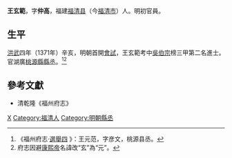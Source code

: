 '''王玄範'''，字'''仲高'''，福建[[福清县|福清县]]（今[[福清市|福清市]]）人。明初官員。

== 生平 ==
[[洪武|洪武]]四年（1371年）辛亥，明朝首開[[會試|會試]]，王玄範考中[[吳伯宗|吳伯宗]]榜三甲第二名進士。官湖廣[[桃源縣|桃源縣]][[縣丞|縣丞]]。<ref>《福州府志·[http://www.fzdqw.com/ShowText.asp?ToBook=1411&index=96& 選舉四] {{webarchive|url=https://web.archive.org/web/20140504191714/http://www.fzdqw.com/ShowText.asp?ToBook=1411&index=96& |date=2014-05-04 }}》：王元范，字彦文，桃源县丞。</ref><ref>府志因避[[康熙帝|康熙帝]]名諱改“玄”為“元”。</ref>

==參考文獻==
{{reflist}}
*清乾隆《福州府志》

{{洪武四年辛亥科殿试金榜}}

{{Authority control}}

{{DEFAULTSORT:Wang王}}
[[Category:王姓|X]]
[[Category:福清人|Category:福清人]]
[[Category:明朝縣丞|Category:明朝縣丞]]